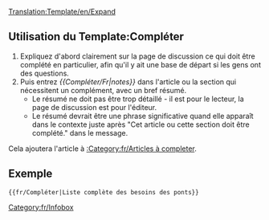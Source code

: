 <noinclude>[[Translation:Template/en/Expand]]</noinclude>{{fr/Fenêtre de message| type  = annonce
| image = en/Paper-plus.png
| texte = Cet article ou cette section doit être '''complété'''.<br/>{{{1|}}}
<div style="font-size: 80%">
*Vous pouvez trouver plus d'informations sur ce qui doit faire exactement dans la discussion pour cet article.
*N'oubliez pas d'utiliser le [[fr/Wiki/Manuel de Style|manuel de style]].
*Supprimer ce modèle une fois que l'article a été complété.
</div>
}}<includeonly>{{{2|[[Category:fr/Articles à completer]]}}}</includeonly><noinclude>

==Utilisation du Template:Compléter==
#Expliquez d'abord clairement sur la page de discussion ce qui doit être complété en particulier, afin qu'il y ait une base de départ si les gens ont des questions.
#Puis entrez ''<nowiki>{{</nowiki>Compléter/Fr|notes<nowiki>}}</nowiki>'' dans l'article ou la section qui nécessitent un complément, avec un bref résumé.
#*Le résumé ne doit pas être trop détaillé - il est pour le lecteur, la page de discussion est pour l'éditeur.
#*Le résumé devrait être une phrase significative quand elle apparaît dans le contexte juste après "Cet article ou cette section doit être complété." dans le message.

Cela ajoutera l'article à [[:Category:fr/Articles à completer]].

==Exemple==
<pre>{{fr/Compléter|Liste complète des besoins des ponts}}</pre>
{{fr/Compléter|Liste complète des besoins des ponts|2=}}

[[Category:fr/Infobox]]</noinclude>
